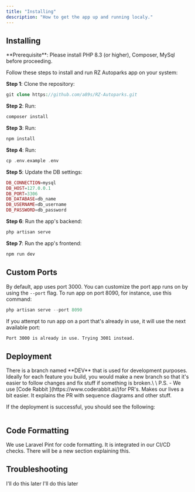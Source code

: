 ```yaml
---
title: "Installing"
description: "How to get the app up and running localy."
---
```


## Installing
<Tip>
  **Prerequisite**: Please install PHP 8.3 (or higher), Composer, MySql before proceeding.
</Tip>

Follow these steps to install and run RZ Autoparks app on your system:

**Step 1**: Clone the repository:

```php
git clone https://github.com/a89s/RZ-Autoparks.git
```

**Step 2**: Run:

```php
composer install
```

**Step 3**: Run:

```php
npm install
```

**Step 4**: Run:

```php
cp .env.example .env
```

**Step 5**: Update the DB settings:

```php
DB_CONNECTION=mysql
DB_HOST=127.0.0.1
DB_PORT=3306
DB_DATABASE=db_name
DB_USERNAME=db_username
DB_PASSWORD=db_password
```

**Step 6**: Run the app's backend:

```php
php artisan serve
```

**Step 7**: Run the app's frontend:

```php
npm run dev
```

## Custom Ports

By default, app uses port 3000. You can customize the port app runs on by using the `--port` flag. To run app on port 8090, for instance, use this command:

```php
php artisan serve --port 8090
```

If you attempt to run app on a port that's already in use, it will use the next available port:

```md
Port 3000 is already in use. Trying 3001 instead.
```

## Deployment

<Tip>
  There is a branch named **DEV** that is used for development purposes. Ideally for each feature you build, you would make a new branch so that it's easier to follow changes and fix stuff if something is broken.\
  \
  P.S. - We use [Code Rabbit ](https://www.coderabbit.ai/)for PR's. Makes our lives a bit easier. It explains the PR with sequence diagrams and other stuff.
</Tip>

If the deployment is successful, you should see the following:

<Frame>
  <img
    src="/coderabbit.webp"
    style={{ borderRadius:"0.5rem" }}
    alt=""
    title=""
  />
</Frame>

## Code Formatting

We use Laravel Pint for code formatting. It is integrated in our CI/CD checks. There will be a new section explaining this.

## Troubleshooting

<AccordionGroup>
  <Accordion title="Something" icon="gear" iconType="regular">
    I'll do this later
  </Accordion>
  <Accordion title="Easy fix" icon="stars" iconType="regular">
    I'll do this later
  </Accordion>
</AccordionGroup>